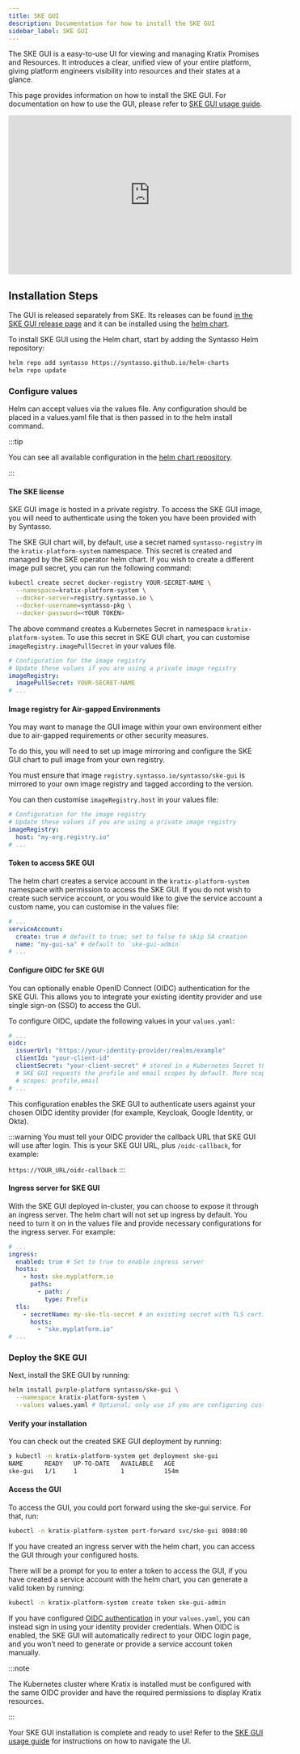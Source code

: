 ```yaml
---
title: SKE GUI
description: Documentation for how to install the SKE GUI
sidebar_label: SKE GUI
---
```


The SKE GUI is a easy-to-use UI for viewing and managing Kratix Promises and Resources.
It introduces a clear, unified view of your entire platform, giving platform engineers visibility into resources and their states at a glance.

This page provides information on how to install the SKE GUI. For documentation on how to use the GUI, please refer to [SKE GUI usage guide](/ske/guides/ske-gui).

<div style={{"text-align":"center"}}>
<iframe width="560" height="315" src="https://www.youtube.com/embed/8P3eA_FRt0Y?si=M24UWf8ZEjUDKrKO" title="YouTube video player" frameborder="0" allow="accelerometer; autoplay; clipboard-write; encrypted-media; gyroscope; picture-in-picture; web-share; fullscreen" referrerpolicy="strict-origin-when-cross-origin" allowfullscreen></iframe>
</div>

## Installation Steps

The GUI is released separately from SKE. Its releases can be found [in the SKE GUI release page](/ske/releases/ske-gui) and it can be installed using the [helm chart](https://github.com/syntasso/helm-charts/tree/main/ske-gui).

To install SKE GUI using the Helm chart, start by adding the Syntasso Helm repository:

```bash
helm repo add syntasso https://syntasso.github.io/helm-charts
helm repo update
```

### Configure values

Helm can accept values via the values file. Any configuration should be placed in a values.yaml file that is then passed in to the helm install command.

:::tip

You can see all available configuration in the
[helm chart repository](https://github.com/syntasso/helm-charts/blob/main/ske-gui/values.yaml).

:::

#### The SKE license

SKE GUI image is hosted in a private registry. To access the SKE GUI image, you will need to authenticate using the token you have been provided with by Syntasso.

The SKE GUI chart will, by default, use a secret named `syntasso-registry` in the `kratix-platform-system` namespace. This secret is created and managed by the SKE operator helm chart. If you wish to create a different image pull secret, you can run the following command:

```bash
kubectl create secret docker-registry YOUR-SECRET-NAME \
  --namespace=kratix-platform-system \
  --docker-server=registry.syntasso.io \
  --docker-username=syntasso-pkg \
  --docker-password=<YOUR TOKEN>
```

The above command creates a Kubernetes Secret in namespace `kratix-platform-system`.
To use this secret in SKE GUI chart, you can customise `imageRegistry.imagePullSecret` in your values file.

```yaml
# Configuration for the image registry
# Update these values if you are using a private image registry
imageRegistry:
  imagePullSecret: YOUR-SECRET-NAME
# ...
```

#### Image registry for Air-gapped Environments

You may want to manage the GUI image within your own environment either due to air-gapped requirements or other security measures.

To do this, you will need to set up image mirroring and configure the SKE GUI chart to pull image
from your own registry.

You must ensure that image `registry.syntasso.io/syntasso/ske-gui` is mirrored to your own image registry and tagged according to the version.

You can then customise `imageRegistry.host` in your values file:

```yaml
# Configuration for the image registry
# Update these values if you are using a private image registry
imageRegistry:
  host: "my-org.registry.io"
# ...
```

#### Token to access SKE GUI

The helm chart creates a service account in the `kratix-platform-system` namespace with permission to access the SKE GUI. If you do not wish to create such service account, or you would like to give the service account a custom name,
you can customise in the values file:

```yaml
# ...
serviceAccount:
  create: true # default to true; set to false to skip SA creation
  name: "my-gui-sa" # default to `ske-gui-admin`
# ...
```

#### Configure OIDC for SKE GUI

You can optionally enable OpenID Connect (OIDC) authentication for the SKE GUI. This allows you to integrate your existing identity provider and use single sign-on (SSO) to access the GUI.

To configure OIDC, update the following values in your `values.yaml`:

```yaml
# ...
oidc:
  issuerUrl: "https://your-identity-provider/realms/example"
  clientId: "your-client-id"
  clientSecret: "your-client-secret" # stored in a Kubernetes Secret that is automatically created by the chart
  # SKE GUI requests the profile and email scopes by default. More scopes can be added by using the following value.
  # scopes: profile,email
# ...
```

This configuration enables the SKE GUI to authenticate users against your chosen OIDC identity provider (for example, Keycloak, Google Identity, or Okta).

:::warning
You must tell your OIDC provider the callback URL that SKE GUI will use after login. This is your SKE GUI URL, plus `/oidc-callback`, for example:

`https://YOUR_URL/oidc-callback`
:::

#### Ingress server for SKE GUI

With the SKE GUI deployed in-cluster, you can choose to expose it through an ingress server.
The helm chart will not set up ingress by default. You need to turn it on in the values file and provide necessary configurations
for the ingress server. For example:
```yaml
# ...
ingress:
  enabled: true # Set to true to enable ingress server
  hosts:
    - host: ske.myplatform.io
      paths:
        - path: /
          type: Prefix
  tls:
    - secretName: my-ske-tls-secret # an existing secret with TLS certificates
      hosts:
        - "ske.myplatform.io"
# ...
```

### Deploy the SKE GUI

Next, install the SKE GUI by running:

```bash
helm install purple-platform syntasso/ske-gui \
  --namespace kratix-platform-system \
  --values values.yaml # Optional; only use if you are configuring custom values.
```

#### Verify your installation

You can check out the created SKE GUI deployment by running:

```bash
❯ kubectl -n kratix-platform-system get deployment ske-gui
NAME      READY   UP-TO-DATE   AVAILABLE   AGE
ske-gui   1/1     1            1           154m
```

#### Access the GUI

To access the GUI, you could port forward using the ske-gui service. For that, run:

```bash
kubectl -n kratix-platform-system port-forward svc/ske-gui 8080:80
```

If you have created an ingress server with the helm chart, you can access the GUI through your configured hosts.

There will be a prompt for you to enter a token to access the GUI, if you have created a service account with the helm chart,
you can generate a valid token by running:
```bash
kubectl -n kratix-platform-system create token ske-gui-admin
```

If you have configured [OIDC authentication](#configure-oidc-for-ske-gui) in your `values.yaml`, you can instead sign in using your identity provider credentials. When OIDC is enabled, the SKE GUI will automatically redirect to your OIDC login page, and you won’t need to generate or provide a service account token manually.

:::note

The Kubernetes cluster where Kratix is installed must be configured with the same OIDC provider and have the required permissions to display Kratix resources.

:::

Your SKE GUI installation is complete and ready to use!
Refer to the [SKE GUI usage guide](/ske/guides/ske-gui) for instructions on how to navigate the UI.
